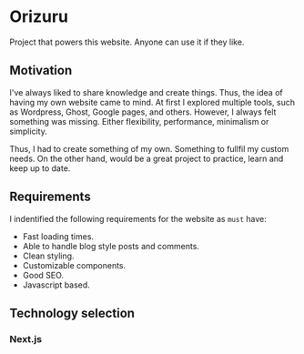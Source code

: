 # Orizuru

Project that powers this website. Anyone can use it if they like.

## Motivation

I've always liked to share knowledge and create things. Thus, the idea of having my own website came to mind. At first I explored multiple tools, such as Wordpress, Ghost, Google pages, and others.
However, I always felt something was missing. Either flexibility, performance, minimalism or simplicity.

Thus, I had to create something of my own. Something to fullfil my custom needs. On the other hand, would be a great project to practice, learn and keep up to date.

## Requirements

I indentified the following requirements for the website as `must` have:

-   Fast loading times.
-   Able to handle blog style posts and comments.
-   Clean styling.
-   Customizable components.
-   Good SEO.
-   Javascript based.

## Technology selection

### Next.js
